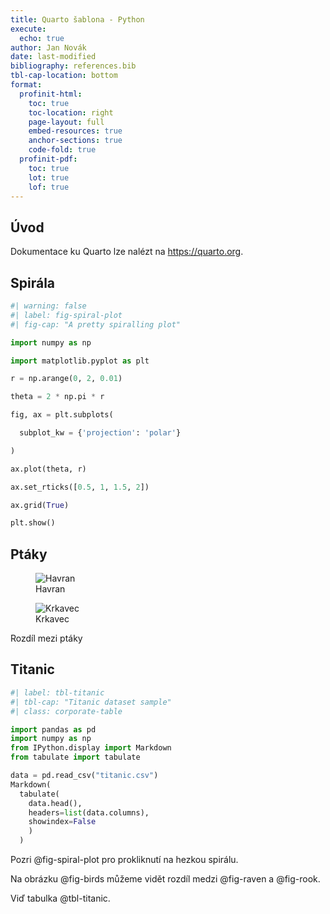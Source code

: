```yaml
---
title: Quarto šablona - Python
execute:
  echo: true
author: Jan Novák
date: last-modified
bibliography: references.bib
tbl-cap-location: bottom
format:
  profinit-html:
    toc: true
    toc-location: right
    page-layout: full
    embed-resources: true
    anchor-sections: true
    code-fold: true
  profinit-pdf:
    toc: true
    lot: true
    lof: true
---
```





## Úvod

Dokumentace ku Quarto lze nalézt na <https://quarto.org>.

## Spirála

```python
#| warning: false
#| label: fig-spiral-plot
#| fig-cap: "A pretty spiralling plot"

import numpy as np

import matplotlib.pyplot as plt

r = np.arange(0, 2, 0.01)

theta = 2 * np.pi * r

fig, ax = plt.subplots(

  subplot_kw = {'projection': 'polar'}

)

ax.plot(theta, r)

ax.set_rticks([0.5, 1, 1.5, 2])

ax.grid(True)

plt.show()

```

## Ptáky

::: {#fig-birds layout-ncol=2}
![Havran](rook.jpg){#fig-rook}

![Krkavec](raven.jpg){#fig-raven}

Rozdíl mezi ptáky
:::

## Titanic

```python
#| label: tbl-titanic
#| tbl-cap: "Titanic dataset sample"
#| class: corporate-table

import pandas as pd
import numpy as np
from IPython.display import Markdown
from tabulate import tabulate

data = pd.read_csv("titanic.csv")
Markdown(
  tabulate(
    data.head(),
    headers=list(data.columns),
    showindex=False
    )
  )

```


Pozri @fig-spiral-plot pro prokliknutí na hezkou spirálu.

Na obrázku @fig-birds můžeme vidět rozdíl medzi @fig-raven a @fig-rook.

Viď tabulka @tbl-titanic.